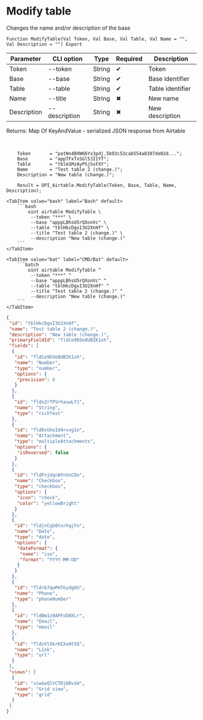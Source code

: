 ﻿---
sidebar_position: 2
description: Modify table and other functions to work with Airtable in the Open Integration Package, a free open-source integration library for 1C:Enterprise 8, OneScript and CLI
keywords: [1C, 1С, 1С:Enterprise, 1С:Enterprise 8.3, API, Integration, Services, Exchange, OneScript, CLI, Airtable]
---


# Modify table
 Changes the name and/or description of the base



`Function ModifyTable(Val Token, Val Base, Val Table, Val Name = "", Val Description = "") Export`

  | Parameter | CLI option | Type | Required | Description |
  |-|-|-|-|-|
  | Token | --token | String | &#x2714; | Token |
  | Base | --base | String | &#x2714; | Base identifier |
  | Table | --table | String | &#x2714; | Table identifier |
  | Name | --title | String | &#x2716; | New name |
  | Description | --description | String | &#x2716; | New description |

  
  Returns:  Map Of KeyAndValue - serialized JSON response from Airtable

<br/>



```bsl title="1C:Enterprise/OneScript code example"
    Token       = "patNn4BXW66Yx3pdj.5b93c53cab554a8387de02d...";
    Base        = "appTFxTxSGl5JIIYT";
    Table       = "tblm1MzAyPSjSsFXY";
    Name        = "Test table 2 (change.)";
    Description = "New table (change.)";

    Result = OPI_Airtable.ModifyTable(Token, Base, Table, Name, Description);
```
 

 <Tabs>
  
    <TabItem value="bash" label="Bash" default>
        ```bash
            oint airtable ModifyTable \
             --token "***" \
             --base "apppLBhsU5rQXonVc" \
             --table "tblHkcDgxI3U2XnHf" \
             --title "Test table 2 (change.)" \
             --description "New table (change.)"
        ```
    </TabItem>
  
    <TabItem value="bat" label="CMD/Bat" default>
        ```batch
            oint airtable ModifyTable ^
             --token "***" ^
             --base "apppLBhsU5rQXonVc" ^
             --table "tblHkcDgxI3U2XnHf" ^
             --title "Test table 2 (change.)" ^
             --description "New table (change.)"
        ```
    </TabItem>
</Tabs>


```json title="Result"
{
 "id": "tblHkcDgxI3U2XnHf",
 "name": "Test table 2 (change.)",
 "description": "New table (change.)",
 "primaryFieldId": "fldCe9EOe8UBIK1xh",
 "fields": [
  {
   "id": "fldCe9EOe8UBIK1xh",
   "name": "Number",
   "type": "number",
   "options": {
    "precision": 0
   }
  },
  {
   "id": "fldnZrTPVrhauwLY1",
   "name": "String",
   "type": "richText"
  },
  {
   "id": "fld0vUVwId4rvvg1n",
   "name": "Attachment",
   "type": "multipleAttachments",
   "options": {
    "isReversed": false
   }
  },
  {
   "id": "fldFnjdqcWYnVnCOo",
   "name": "Checkbox",
   "type": "checkbox",
   "options": {
    "icon": "check",
    "color": "yellowBright"
   }
  },
  {
   "id": "fldjnCqb0txrhqjFn",
   "name": "Date",
   "type": "date",
   "options": {
    "dateFormat": {
     "name": "iso",
     "format": "YYYY-MM-DD"
    }
   }
  },
  {
   "id": "fldrb7qwPmTGydgUU",
   "name": "Phone",
   "type": "phoneNumber"
  },
  {
   "id": "fldBm1z0APFoD0XLr",
   "name": "Email",
   "type": "email"
  },
  {
   "id": "fldvVlXkrHIXxHt5Q",
   "name": "Link",
   "type": "url"
  }
 ],
 "views": [
  {
   "id": "viwGeQlVCTDj6Rv1H",
   "name": "Grid view",
   "type": "grid"
  }
 ]
}
```

